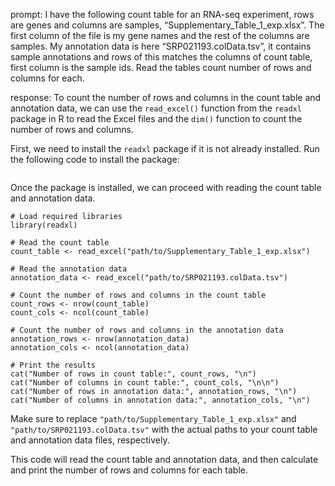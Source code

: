 prompt:
I have the following count table for an RNA-seq experiment, rows are genes and columns are samples, "Supplementary_Table_1_exp.xlsx". The first column of the file is my gene names and the rest of the columns are samples. My annotation data is here  "SRP021193.colData.tsv", it contains sample annotations and rows of this matches the columns of count table, first column is the sample ids. Read the tables count number of rows and columns for each.

response:
To count the number of rows and columns in the count table and annotation data, we can use the `read_excel()` function from the `readxl` package in R to read the Excel files and the `dim()` function to count the number of rows and columns.

First, we need to install the `readxl` package if it is not already installed. Run the following code to install the package:

```

```

Once the package is installed, we can proceed with reading the count table and annotation data.

```
# Load required libraries
library(readxl)

# Read the count table
count_table <- read_excel("path/to/Supplementary_Table_1_exp.xlsx")

# Read the annotation data
annotation_data <- read_excel("path/to/SRP021193.colData.tsv")

# Count the number of rows and columns in the count table
count_rows <- nrow(count_table)
count_cols <- ncol(count_table)

# Count the number of rows and columns in the annotation data
annotation_rows <- nrow(annotation_data)
annotation_cols <- ncol(annotation_data)

# Print the results
cat("Number of rows in count table:", count_rows, "\n")
cat("Number of columns in count table:", count_cols, "\n\n")
cat("Number of rows in annotation data:", annotation_rows, "\n")
cat("Number of columns in annotation data:", annotation_cols, "\n")
```

Make sure to replace `"path/to/Supplementary_Table_1_exp.xlsx"` and `"path/to/SRP021193.colData.tsv"` with the actual paths to your count table and annotation data files, respectively.

This code will read the count table and annotation data, and then calculate and print the number of rows and columns for each table.
